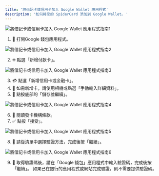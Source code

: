 ```yaml
---
title: '將借記卡或信用卡加入 Google Wallet 應用程式'
description: '如何將您的 SpiderCard 添加到 Google Wallet。'
---
```


![將借記卡或信用卡加入 Google Wallet 應用程式指南1](https://milways.gitbook.io/~gitbook/image?url=https%3A%2F%2F576526375-files.gitbook.io%2F%7E%2Ffiles%2Fv0%2Fb%2Fgitbook-x-prod.appspot.com%2Fo%2Fspaces%252FWk98YWM2MHtAzSHwvK6L%252Fuploads%252Fy2T5GMLzsL7Ra8aoYY74%252F1.png%3Falt%3Dmedia%26token%3D8b6b5a51-cafd-4b85-af3f-f7209c74af75&width=768&dpr=4&quality=100&sign=bdfc0da2&sv=2)

1.  📲 打開Google 錢包應用程式。

![將借記卡或信用卡加入 Google Wallet 應用程式指南2](https://milways.gitbook.io/~gitbook/image?url=https%3A%2F%2F576526375-files.gitbook.io%2F%7E%2Ffiles%2Fv0%2Fb%2Fgitbook-x-prod.appspot.com%2Fo%2Fspaces%252FWk98YWM2MHtAzSHwvK6L%252Fuploads%252FLrfMG5zftrylpUcIR1Ja%252F2.png%3Falt%3Dmedia%26token%3Da5035634-5bfc-479d-b32d-4c1eebd960aa&width=768&dpr=4&quality=100&sign=52a30fe5&sv=2)

2.  ➕ 點選「新增付款卡」。

![將借記卡或信用卡加入 Google Wallet 應用程式指南3](https://milways.gitbook.io/~gitbook/image?url=https%3A%2F%2F576526375-files.gitbook.io%2F%7E%2Ffiles%2Fv0%2Fb%2Fgitbook-x-prod.appspot.com%2Fo%2Fspaces%252FWk98YWM2MHtAzSHwvK6L%252Fuploads%252F2q09HwU3uWU45rOtFPmj%252F3.png%3Falt%3Dmedia%26token%3D116e5258-2d9d-4a14-a793-e1b94dbe6e80&width=768&dpr=4&quality=100&sign=b83ba0d2&sv=2)

3.  💳 點選「新增信用卡或金融卡」。
4.  📸 如需新增卡，請使用相機或點選「手動輸入詳細資料」。
5.  💾 點按底部的「儲存並繼續」。

![將借記卡或信用卡加入 Google Wallet 應用程式指南4](https://milways.gitbook.io/~gitbook/image?url=https%3A%2F%2F576526375-files.gitbook.io%2F%7E%2Ffiles%2Fv0%2Fb%2Fgitbook-x-prod.appspot.com%2Fo%2Fspaces%252FWk98YWM2MHtAzSHwvK6L%252Fuploads%252FTIvb8TOE7GG5zZo7EAjR%252F%25E6%2589%258B%25E6%25A9%259F%25E4%25BF%25A1%25E7%2594%25A8%25E5%258D%25A1.png%3Falt%3Dmedia%26token%3Dc13d92e8-ece8-474a-a954-56e9115153ca&width=768&dpr=4&quality=100&sign=626486bc&sv=2)

6.  📄 閱讀發卡機構條款。
7.  ✅ 點按「接受」。

![將借記卡或信用卡加入 Google Wallet 應用程式指南5](https://milways.gitbook.io/~gitbook/image?url=https%3A%2F%2F576526375-files.gitbook.io%2F%7E%2Ffiles%2Fv0%2Fb%2Fgitbook-x-prod.appspot.com%2Fo%2Fspaces%252FWk98YWM2MHtAzSHwvK6L%252Fuploads%252F55C60ac1d67UTqx0gpk7%252F4.png%3Falt%3Dmedia%26token%3D1798e6e8-323e-4689-a87a-cd7ac4212a86&width=768&dpr=4&quality=100&sign=faf95385&sv=2)

8.  🔐 請從清單中選擇驗證方法，完成後按「繼續」。

![將借記卡或信用卡加入 Google Wallet 應用程式指南6](https://milways.gitbook.io/~gitbook/image?url=https%3A%2F%2F576526375-files.gitbook.io%2F%7E%2Ffiles%2Fv0%2Fb%2Fgitbook-x-prod.appspot.com%2Fo%2Fspaces%252FWk98YWM2MHtAzSHwvK6L%252Fuploads%252F6TNJANOxqunynTBsHl45%252F5.png%3Falt%3Dmedia%26token%3D60cce0f0-d5ec-47a3-82ed-5472a9fd5435&width=768&dpr=4&quality=100&sign=b274a6e6&sv=2)

9.  🔑 取得驗證碼後，請在「Google 錢包」應用程式中輸入驗證碼，完成後按「繼續」。
    如果已在銀行的應用程式或網站完成驗證，則不需要提供驗證碼。
